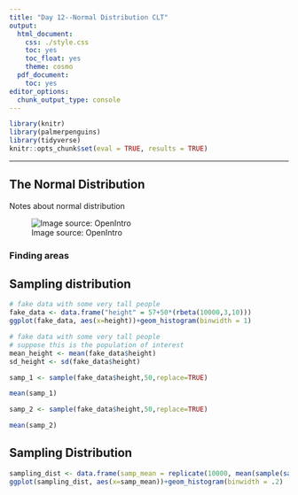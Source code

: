 ```yaml
---
title: "Day 12--Normal Distribution CLT"
output:
  html_document:
    css: ./style.css
    toc: yes
    toc_float: yes
    theme: cosmo
  pdf_document:
    toc: yes
editor_options:
  chunk_output_type: console
---
```

  
```r
library(knitr)
library(palmerpenguins)
library(tidyverse)
knitr::opts_chunk$set(eval = TRUE, results = TRUE)
```

---

## The Normal Distribution

Notes about normal distribution

![Image source: OpenIntro](normal.png)

### Finding areas

## Sampling distribution

```r
# fake data with some very tall people
fake_data <- data.frame("height" = 57+50*(rbeta(10000,3,10)))
ggplot(fake_data, aes(x=height))+geom_histogram(binwidth = 1)
```


```r
# fake data with some very tall people
# suppose this is the population of interest
mean_height <- mean(fake_data$height)
sd_height <- sd(fake_data$height)
```

```r
samp_1 <- sample(fake_data$height,50,replace=TRUE)
```

```r
mean(samp_1)
```

```r
samp_2 <- sample(fake_data$height,50,replace=TRUE)
```

```r
mean(samp_2)
```

## Sampling Distribution

```r
sampling_dist <- data.frame(samp_mean = replicate(10000, mean(sample(sample(fake_data$height,50,replace=TRUE)))))
ggplot(sampling_dist, aes(x=samp_mean))+geom_histogram(binwidth = .2)
```